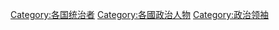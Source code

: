 {{Categories by country|nocat}}

[[Category:各国统治者|Category:各国统治者]]
[[Category:各國政治人物|Category:各國政治人物]]
[[Category:政治领袖|Category:政治领袖]]